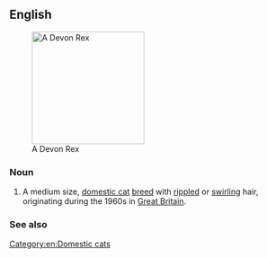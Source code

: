 ==English==
[[Image:Devon rex.jpg|thumb|right|200px|A Devon Rex]]
===Noun===
{{en-noun|head=[[Devon]] [[Rex]]|es}}

# A medium size, [[domestic cat]] [[breed]] with [[ripple]]d or [[swirl]]ing hair, originating during the 1960s in [[Great Britain]].

===See also===
{{pedia}}
{{commonslite|Category:Devon Rex}}
[[Category:en:Domestic cats]]